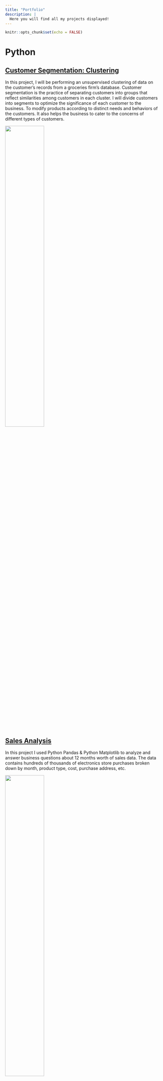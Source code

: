 ```yaml
---
title: "Portfolio"
description: |
  Here you will find all my projects displayed! 
---
```


```r
knitr::opts_chunk$set(echo = FALSE)
```

# Python 

## [Customer Segmentation: Clustering](cluster_seg.html)

In this project, I will be performing an unsupervised clustering of data on the customer's records from a groceries firm's database. Customer segmentation is the practice of separating customers into groups that reflect similarities among customers in each cluster. I will divide customers into segments to optimize the significance of each customer to the business. To modify products according to distinct needs and behaviors of the customers. It also helps the business to cater to the concerns of different types of customers.

![](image3.jpg){width=50%}


## [Sales Analysis](sales_analysis.html)

In this project I used Python Pandas & Python Matplotlib to analyze and answer business questions about 12 months worth of sales data. The data contains hundreds of thousands of electronics store purchases broken down by month, product type, cost, purchase address, etc.

![](image1.jpg){width=50%}


## [Correlation in Movie Industry](corr_movie.html)

For this project the first questions that came to my mind was: Is the movie industry dying? Is Netflix the new entertainment king?
And the best way to answer those is analyzing that dataset of *four decades* using Pandas, Matpoltlib and Seaborn to also understand more factors that intervene in this industry, like actors, genres, user ratings and more.

![](image2.jpg){width=50%}

